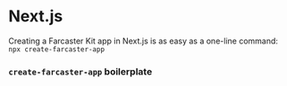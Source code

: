 # Next.js

Creating a Farcaster Kit app in Next.js is as easy as a one-line command: `npx create-farcaster-app`

### `create-farcaster-app` boilerplate
